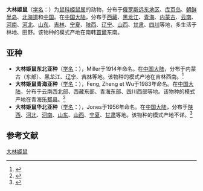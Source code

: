 {{speciesbox
| image =Apodemus peninsulae.jpg
| status = LC| status_system = IUCN3.1
| status_ref = <ref name=iucn>{{cite iucn |author=Batsaikhan, A. |author2=Tinnin, D. |author3=Lhagvasuren, B. |author4=Sukhchuluun, G. |last-author-amp=yes |title=''Apodemus peninsulae'' |volume=2016 |page=e.T1899A115058828 |year=2016 |doi=10.2305/IUCN.UK.2016-3.RLTS.T1899A22424550.en }}</ref>
| genus = Apodemus
| species = peninsulae
| authority = ([[Oldfield_Thomas|Thomas]], 1907)
| synonyms =
''Apodemus giliacus'' (Thomas, 1907)<br/>
''Apodemus majusculus'' (Turov, 1924)<br/>
''Apodemus rufulus'' (Dukelski, 1928)<br/>
''Apodemus tscherga'' (Kastchenko, 1899)
}}
'''大林姬鼠'''（[[学名|学名]]：{{lang|la|''Apodemus peninsulae''}}）为[[鼠科|鼠科]][[姬鼠属|姬鼠属]]的动物，分布于[[俄罗斯远东地区|俄罗斯远东地区]]、[[库页岛|库页岛]]、[[朝鲜半岛|朝鲜半岛]]、[[北海道|北海道]]和[[中国|中国]]。在[[中国大陆|中国大陆]]，分布于[[西藏|西藏]]、[[黑龙江|黑龙江]]、[[青海|青海]]、[[内蒙古|内蒙古]]、[[云南|云南]]、[[河南|河南]]、[[河北|河北]]、[[山东|山东]]、[[吉林|吉林]]、[[宁夏|宁夏]]、[[陕西|陕西]]、[[辽宁|辽宁]]、[[山西|山西]]、[[甘肃|甘肃]]、[[四川|四川]]等地，多生活于林地、田野。该物种的模式产地在南韩[[首爾|首爾]]东南。

==亚种==
*'''大林姬鼠东北亚种'''（[[学名|学名]]：{{lang|la|''Apodemus peninsulae praetor''}}），Miller于1914年命名。在[[中国大陆|中国大陆]]，分布于内蒙古（东部）、[[黑龙江|黑龙江]]、[[辽宁|辽宁]]、[[吉林|吉林]]等地。该物种的模式产地在吉林西南。<ref name='id1054'>{{cite web| url =http://www.bioinfo.cn/db05/BjdwSpecies.php?action=view&id=1054| title =大林姬鼠东北亚种| work =《中国动物物种编目数据库》| publisher =中国科学院微生物研究所| author =中国科学院动物研究所| accessdate =2009-03-27| deadurl =yes| archiveurl =https://web.archive.org/web/20160305025816/http://www.bioinfo.cn/db05/BjdwSpecies.php?action=view&id=1054| archivedate =2016-03-05}}</ref>
*'''大林姬鼠青海亚种'''（[[学名|学名]]：{{lang|la|''Apodemus peninsulae qinghaiensis''}}），Feng, Zheng et Wu于1983年命名。在[[中国大陆|中国大陆]]，分布于云南西北部、西藏东部、青海东部、四川西部等地。该物种的模式产地在青海[[乐都县|乐都县]]。<ref name='id1055'>{{cite web| url =http://www.bioinfo.cn/db05/BjdwSpecies.php?action=view&id=1055| title =大林姬鼠青海亚种| work =《中国动物物种编目数据库》| publisher =中国科学院微生物研究所| author =中国科学院动物研究所| accessdate =2009-03-27| deadurl =yes| archiveurl =https://web.archive.org/web/20160305070720/http://www.bioinfo.cn/db05/BjdwSpecies.php?action=view&id=1055| archivedate =2016-03-05}}</ref>
*'''大林姬鼠华北亚种'''（[[学名|学名]]：{{lang|la|''Apodemus peninsulae sowerbyi''}}），Jones于1956年命名。在[[中国大陆|中国大陆]]，分布于[[陕西|陕西]]、[[河北|河北]]、[[河南|河南]]、[[山东|山东]]、[[山西|山西]]、[[宁夏|宁夏]]、[[甘肃|甘肃]]等地。该物种的模式产地不详。<ref name='id1056'>{{cite web| url =http://www.bioinfo.cn/db05/BjdwSpecies.php?action=view&id=1056| title =大林姬鼠华北亚种| work =《中国动物物种编目数据库》| publisher =中国科学院微生物研究所| author =中国科学院动物研究所| accessdate =2009-03-27| deadurl =yes| archiveurl =https://web.archive.org/web/20131203122335/http://www.bioinfo.cn/db05/BjdwSpecies.php?action=view| archivedate =2013-12-03}}</ref>

== 参考文献 ==
{{reflist}}
{{Wikispecies|Apodemus  peninsulae}}
{{Taxonbar|from=Q1761761}}

[[Category:姬鼠属|大林姬鼠]]